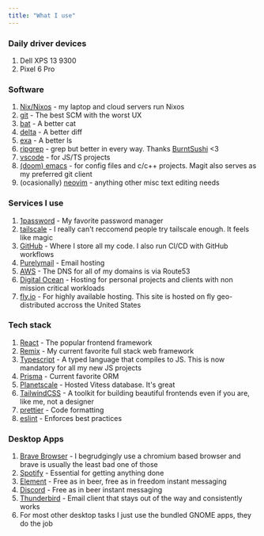 ```yaml
---
title: "What I use"
---
```


### Daily driver devices

1. Dell XPS 13 9300
2. Pixel 6 Pro

### Software

1. [Nix/Nixos](https://github.com/DAlperin/dotfiles) - my laptop and cloud servers run Nixos
2. [git](https://git-scm.com/) - The best SCM with the worst UX
3. [bat](https://github.com/sharkdp/bat) - A better cat
4. [delta](https://github.com/dandavison/delta) - A better diff
5. [exa](https://github.com/ogham/exa) - A better ls
6. [ripgrep](https://github.com/BurntSushi/ripgrep) - grep but better in every way. Thanks [BurntSushi](https://github.com/BurntSushi) \<3
7. [vscode](https://code.visualstudio.com/) - for JS/TS projects
8. [(doom) emacs](https://github.com/DAlperin/dotfiles/tree/main/emacs) - for config files and c/c++ projects. Magit also serves as my preferred git client
9. (ocasionally) [neovim](https://neovim.io/) - anything other misc text editing needs

### Services I use

1. [1password](https://1password.com/) - My favorite password manager
2. [tailscale](https://tailscale.com/) - I really can't reccomend people try tailscale enough. It feels like magic
3. [GitHub](https://github.com/) - Where I store all my code. I also run CI/CD with GitHub workflows
4. [Purelymail](https://purelymail.com/) - Email hosting
5. [AWS](https://aws.amazon.com/) - The DNS for all of my domains is via Route53
6. [Digital Ocean](https://digitalocean.com/) - Hosting for personal projects and clients with non mission critical workloads
7. [fly.io](https://fly.io) - For highly available hosting. This site is hosted on fly geo-distributed accross the United States

### Tech stack

1. [React](https://reactjs.org) - The popular frontend framework
2. [Remix](https://remix.run) - My current favorite full stack web framework
3. [Typescript](https://www.typescriptlang.org/) - A typed language that compiles to JS. This is now mandatory for all my new JS projects
4. [Prisma](https://www.prisma.io/) - Current favorite ORM
5. [Planetscale](https://planetscale.com/) - Hosted Vitess database. It's great
6. [TailwindCSS](https://tailwindcss.com/) - A toolkit for building beautiful frontends even if you are, like me, not a designer
7. [prettier](https://prettier.io/) - Code formatting
8. [eslint](https://eslint.org/) - Enforces best practices

### Desktop Apps

1. [Brave Browser](https://brave.com/) - I begrudgingly use a chromium based browser and brave is usually the least bad one of those
2. [Spotify](https://spotify.com) - Essential for getting anything done
3. [Element](https://element.io) - Free as in beer, free as in freedom instant messaging
4. [Discord](https://discord.com) - Free as in beer instant messaging
5. [Thunderbird](https://www.thunderbird.net/en-US/) - Email client that stays out of the way and consistently works
6. For most other desktop tasks I just use the bundled GNOME apps, they do the job
